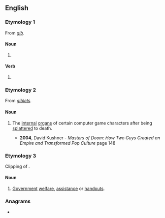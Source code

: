 ==English==

===Etymology 1===
From ''[[gib]]''.

====Noun====
{{head|en|noun form}}

# {{plural of|en|gib}}

====Verb====
{{head|en|verb form}}

# {{en-third-person singular of|gib}}

===Etymology 2===
{{wikipedia|gib (video gaming)}}
From ''[[giblets]]''.

====Noun====
{{en-plural noun}}

# {{lb|en|video games}} The [[internal]] [[organ]]s of certain computer game characters after being [[splatter]]ed to death.
#* '''2004''', David Kushner - '' Masters of Doom: How Two Guys Created an Empire and Transformed Pop Culture '' page 148
#*: {{ux|en|At the perfect moment, Romero fired into the barrel, leaving the monster in a bloody pile of '''gibs'''}}

===Etymology 3===
Clipping of ''{{l|en|gibsmedat}}''.

====Noun====
{{en-plural noun}}

# {{lb|en|slang|derogatory}} [[government|Government]] [[welfare]], [[assistance]] or [[handouts]].

===Anagrams===
* {{anagrams|en|a=bgis|BIGs|Bigs|bigs}}